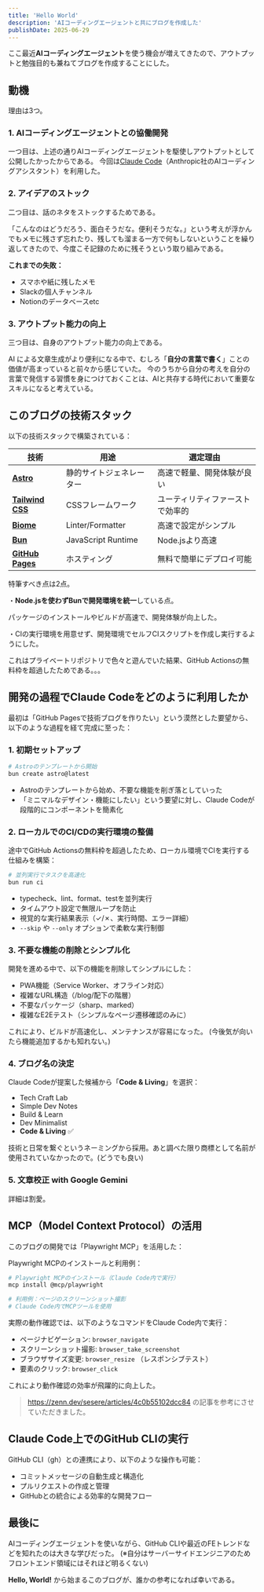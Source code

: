 ```yaml
---
title: 'Hello World'
description: 'AIコーディングエージェントと共にブログを作成した'
publishDate: 2025-06-29
---
```


ここ最近**AIコーディングエージェント**を使う機会が増えてきたので、アウトプットと勉強目的も兼ねてブログを作成することにした。

## 動機

理由は3つ。

### 1. AIコーディングエージェントとの協働開発

一つ目は、上述の通りAIコーディングエージェントを駆使しアウトプットとして公開したかったからである。
今回は[Claude Code](https://claude.ai/code)（Anthropic社のAIコーディングアシスタント）を利用した。

### 2. アイデアのストック

二つ目は、話のネタをストックするためである。

「こんなのはどうだろう、面白そうだな。便利そうだな。」という考えが浮かんでもメモに残さず忘れたり、残しても溜まる一方で何もしないということを繰り返してきたので、今度こそ記録のために残そうという取り組みである。

**これまでの失敗：**
- スマホや紙に残したメモ
- Slackの個人チャンネル
- Notionのデータベースetc

### 3. アウトプット能力の向上

三つ目は、自身のアウトプット能力の向上である。

AI による文章生成がより便利になる中で、むしろ「**自分の言葉で書く**」ことの価値が高まっていると前々から感じていた。
今のうちから自分の考えを自分の言葉で発信する習慣を身につけておくことは、AIと共存する時代において重要なスキルになると考えている。

## このブログの技術スタック

以下の技術スタックで構築されている：

| 技術 | 用途 | 選定理由 |
| --- | --- | --- |
| **[Astro](https://astro.build/)** | 静的サイトジェネレーター | 高速で軽量、開発体験が良い |
| **[Tailwind CSS](https://tailwindcss.com/)** | CSSフレームワーク | ユーティリティファーストで効率的 |
| **[Biome](https://biomejs.dev/)** | Linter/Formatter | 高速で設定がシンプル |
| **[Bun](https://bun.sh/)** | JavaScript Runtime | Node.jsより高速 |
| **[GitHub Pages](https://docs.github.com/ja/pages/getting-started-with-github-pages/what-is-github-pages)** | ホスティング | 無料で簡単にデプロイ可能 |

特筆すべき点は2点。

・**Node.jsを使わずBunで開発環境を統一**している点。

パッケージのインストールやビルドが高速で、開発体験が向上した。

・CIの実行環境を用意せず、開発環境でセルフCIスクリプトを作成し実行するようにした。

これはプライベートリポジトリで色々と遊んでいた結果、GitHub Actionsの無料枠を超過したためである。。。

## 開発の過程でClaude Codeをどのように利用したか

最初は「GitHub Pagesで技術ブログを作りたい」という漠然とした要望から、以下のような過程を経て完成に至った：

### 1. 初期セットアップ

```bash
# Astroのテンプレートから開始
bun create astro@latest
```

- Astroのテンプレートから始め、不要な機能を削ぎ落としていった
- 「ミニマルなデザイン・機能にしたい」という要望に対し、Claude Codeが段階的にコンポーネントを簡素化

### 2. ローカルでのCI/CDの実行環境の整備

途中でGitHub Actionsの無料枠を超過したため、ローカル環境でCIを実行する仕組みを構築：

```bash
# 並列実行でタスクを高速化
bun run ci
```

- typecheck、lint、format、testを並列実行
- タイムアウト設定で無限ループを防止
- 視覚的な実行結果表示（✓/✗、実行時間、エラー詳細）
- `--skip` や `--only` オプションで柔軟な実行制御

### 3. 不要な機能の削除とシンプル化

開発を進める中で、以下の機能を削除してシンプルにした：
- PWA機能（Service Worker、オフライン対応）
- 複雑なURL構造（/blog/配下の階層）
- 不要なパッケージ（sharp、marked）
- 複雑なE2Eテスト（シンプルなページ遷移確認のみに）

これにより、ビルドが高速化し、メンテナンスが容易になった。
(今後気が向いたら機能追加するかも知れない。)

### 4. ブログ名の決定

Claude Codeが提案した候補から「**Code & Living**」を選択：
- Tech Craft Lab
- Simple Dev Notes
- Build & Learn
- Dev Minimalist
- **Code & Living** ✅

技術と日常を繋ぐというネーミングから採用。あと調べた限り商標として名前が使用されていなかったので。(どうでも良い)

### 5. 文章校正 with Google Gemini

詳細は割愛。

## MCP（Model Context Protocol）の活用

このブログの開発では「Playwright MCP」を活用した：


Playwright MCPのインストールと利用例：

```bash
# Playwright MCPのインストール（Claude Code内で実行）
mcp install @mcp/playwright

# 利用例：ページのスクリーンショット撮影
# Claude Code内でMCPツールを使用
```

実際の動作確認では、以下のようなコマンドをClaude Code内で実行：
- ページナビゲーション: `browser_navigate`
- スクリーンショット撮影: `browser_take_screenshot`
- ブラウザサイズ変更: `browser_resize` （レスポンシブテスト）
- 要素のクリック: `browser_click`

これにより動作確認の効率が飛躍的に向上した。

> https://zenn.dev/sesere/articles/4c0b55102dcc84 の記事を参考にさせていただきました。

## Claude Code上でのGitHub CLIの実行

GitHub CLI（gh）との連携により、以下のような操作も可能：
- コミットメッセージの自動生成と構造化
- プルリクエストの作成と管理
- GitHubとの統合による効率的な開発フロー

## 最後に
AIコーディングエージェントを使いながら、GitHub CLIや最近のFEトレンドなどを知れたのは大きな学びだった。
(※自分はサーバーサイドエンジニアのためフロントエンド領域にはそれほど明るくない)


**Hello, World!** から始まるこのブログが、誰かの参考になれば幸いである。
